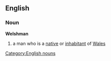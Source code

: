==English==
===Noun===
'''Welshman'''
#a man who is a [[native]] or [[inhabitant]] of [[Wales]]
[[Category:English nouns]]